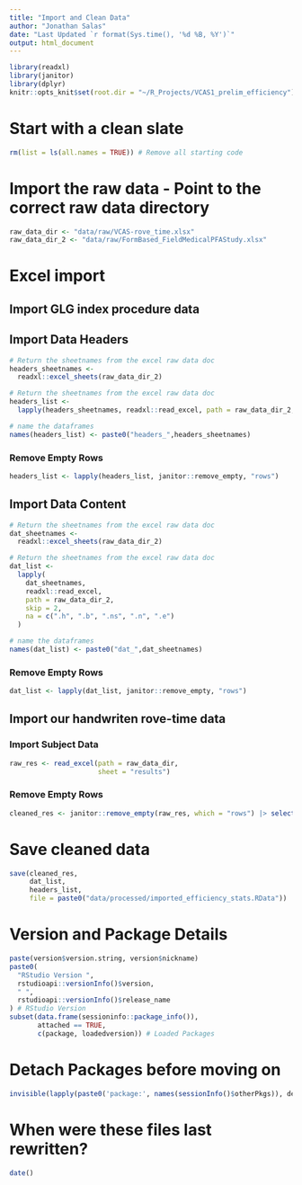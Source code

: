```yaml
---
title: "Import and Clean Data"
author: "Jonathan Salas"
date: "Last Updated `r format(Sys.time(), '%d %B, %Y')`"
output: html_document
---
```


```r
library(readxl)
library(janitor)
library(dplyr)
knitr::opts_knit$set(root.dir = "~/R_Projects/VCAS1_prelim_efficiency")
```

# Start with a clean slate

```r
rm(list = ls(all.names = TRUE)) # Remove all starting code
```

# Import the raw data - Point to the correct raw data directory

```r
raw_data_dir <- "data/raw/VCAS-rove_time.xlsx"
raw_data_dir_2 <- "data/raw/FormBased_FieldMedicalPFAStudy.xlsx"
```

# Excel import

## Import GLG index procedure data

## Import Data Headers

```r
# Return the sheetnames from the excel raw data doc
headers_sheetnames <-
  readxl::excel_sheets(raw_data_dir_2)

# Return the sheetnames from the excel raw data doc
headers_list <-
  lapply(headers_sheetnames, readxl::read_excel, path = raw_data_dir_2, n_max = 2)

# name the dataframes
names(headers_list) <- paste0("headers_",headers_sheetnames)
```

### Remove Empty Rows

```r
headers_list <- lapply(headers_list, janitor::remove_empty, "rows")
```

## Import Data Content

```r
# Return the sheetnames from the excel raw data doc
dat_sheetnames <-
  readxl::excel_sheets(raw_data_dir_2)

# Return the sheetnames from the excel raw data doc
dat_list <-
  lapply(
    dat_sheetnames,
    readxl::read_excel,
    path = raw_data_dir_2,
    skip = 2,
    na = c(".h", ".b", ".ns", ".n", ".e")
  ) 

# name the dataframes
names(dat_list) <- paste0("dat_",dat_sheetnames)
```

### Remove Empty Rows

```r
dat_list <- lapply(dat_list, janitor::remove_empty, "rows")
```

## Import our handwriten rove-time data

### Import Subject Data
```r
raw_res <- read_excel(path = raw_data_dir,
                      sheet = "results")
```

### Remove Empty Rows

```r
cleaned_res <- janitor::remove_empty(raw_res, which = "rows") |> select(-c(link_to_data, notes))
```

# Save cleaned data

```r
save(cleaned_res, 
     dat_list,
     headers_list,
     file = paste0("data/processed/imported_efficiency_stats.RData"))
```

# Version and Package Details

```r
paste(version$version.string, version$nickname)
paste0(
  "RStudio Version ",
  rstudioapi::versionInfo()$version,
  " ",
  rstudioapi::versionInfo()$release_name
) # RStudio Version
subset(data.frame(sessioninfo::package_info()),
       attached == TRUE,
       c(package, loadedversion)) # Loaded Packages
```

# Detach Packages before moving on

```r
invisible(lapply(paste0('package:', names(sessionInfo()$otherPkgs)), detach, character.only=TRUE, unload=TRUE)) # Detach Packages
```

# When were these files last rewritten?

```r
date()
```